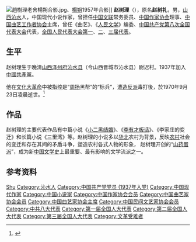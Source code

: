 [[File:趙樹理老舍楊朔合影.jpg|thumb]]、[[楊朔|楊朔]]1957年合影]]
'''赵树理'''（{{bd|1906年|9月24日|1970年|9月23日|caTidx=Z}}），原名'''赵树礼'''，男，[[山西|山西]][[沁水县|沁水]]人，中国现代小说作家，曾担任[[中国文联|中国文联]]常务委员、[[中国作家协会|中国作家协会]]理事、[[中国曲艺工作者协会|中国曲艺工作者协会]]主席，曾任《曲艺》、《[[人民文学|人民文学]]》编委、[[中国共产党第八次全国代表大会|中国共产党第八次全国代表大会]]代表，[[全国人民代表大会|全国人民代表大会]][[第一届全国人民代表大会代表名单|第一]]、[[第二届全国人民代表大会代表名单|二]]、[[第三届全国人民代表大会代表名单|三届代表]]。

== 生平 ==
赵树理生于晚清[[山西|山西]][[泽州府|泽州府]][[沁水县|沁水县]]（今山西晋城市沁水县）尉迟村。1937年加入[[中國共產黨|中國共產黨]]。

他在[[文化大革命|文化大革命]]中被指控是“[[周扬_(政治人物)|周扬]]黑帮”的“标兵”，遭[[造反派|造反派]]毒打後，於1970年9月23日凌晨逝世。<ref>{{Cite web|title=赵树理“文革”中遭毒打致死真相|url=http://www.people.com.cn/GB/198221/198819/204159/12916234.html|accessdate=2020-01-05|work=人民网|archive-url=https://web.archive.org/web/20130407104052/http://www.people.com.cn/GB/198221/198819/204159/12916234.html|archive-date=2013-04-07|dead-url=yes}}</ref>

== 作品 ==
赵树理的主要代表作品有中篇小说《[[小二黑结婚|小二黑结婚]]》、《[[李有才板话|李有才板话]]》、《李家庄的变迁》和长篇小说《三里湾》等。赵树理的小说多以[[华北|华北]]农村为背景，反映[[农村|农村]]社会的变迁和存在其间的矛盾斗争，塑造农村各式人物的形象， 赵树理开创的“[[山药蛋派|山药蛋派]]”，成为新[[中国文学史|中国文学史]]上最重要、最有影响的文学流派之一。

== 参考资料 ==
{{reflist}}

{{China-writer-stub}}
{{中国近现代文学}}
{{中华全国民主青年联合总会第一届委员会}}
{{中华全国文学工作者协会第一届全国委员会}}
{{中国作家协会第二届理事会}}
{{中国民间文艺研究会第一届理事会}}
{{中国曲艺工作者协会第一届理事会}}
{{中华全国文学艺术界联合会第一届全国委员会}}
{{中国文学艺术界联合会第二届全国委员会}}
{{中国文学艺术界联合会第三届全国委员会}}

{{Authority control}}
{{DEFAULTSORT:Zhao赵}}
[[Category:赵姓|Shu]]
[[Category:沁水人|Category:沁水人]]
[[Category:中国共产党党员_(1937年入党)|Category:中国共产党党员 (1937年入党)]]
[[Category:中国现代作家|Category:中国现代作家]]
[[Category:中国小说家|Category:中国小说家]]
[[Category:中国作家协会会员|Category:中国作家协会会员]]
[[Category:中国曲艺家协会会员|Category:中国曲艺家协会会员]]
[[Category:中国曲艺家协会主席|Category:中国曲艺家协会主席]]
[[Category:中国民间文艺家协会会员|Category:中国民间文艺家协会会员]]
[[Category:中共八大代表|Category:中共八大代表]]
[[Category:第一届全国人大代表|Category:第一届全国人大代表]]
[[Category:第二届全国人大代表|Category:第二届全国人大代表]]
[[Category:第三届全国人大代表|Category:第三届全国人大代表]]
[[Category:文革受难者|Category:文革受难者]]